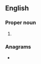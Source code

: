 {{also|esd|ESD}}
==English==

===Proper noun===
{{en-proper noun}}

# {{abbreviation of|en|Esdras}}

===Anagrams===
* {{anagrams|en|a=des|DES|DEs|Des|EDS|EDs|SDE|SED|dEs|des|des-|eds|eds.|sed}}